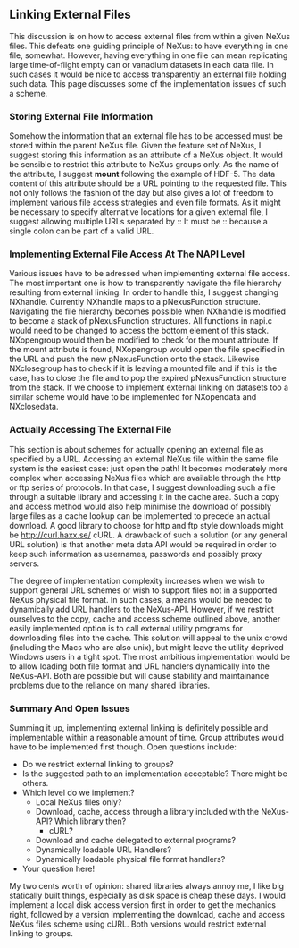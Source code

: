 ==Linking External Files==

This discussion is on how to access external files from within a given NeXus files. This defeats one guiding principle of NeXus: to have everything in one file, somewhat. However, having everything in one file can mean replicating large time-of-flight empty can or vanadium datasets in each data file. In such cases it would be nice to access transparently an external file holding such data. This page discusses some of the implementation issues of such a scheme. 

===Storing External File Information===
Somehow the information that an external file has to be accessed must be stored within the parent NeXus file. Given the feature set of NeXus, I suggest storing this information as an attribute of a NeXus object. It would be sensible to restrict this attribute to NeXus groups only. As the name of the attribute, I suggest '''mount''' following the example of HDF-5. The data content of this attribute should be a URL pointing to the requested file. This not only follows the fashion of the day but also gives a lot of freedom to implement various file access strategies and even file formats. As it might be necessary to specify alternative locations for a given external file, I suggest allowing multiple URLs separated by :: It must be :: because a single colon can be part of a valid URL. 

===Implementing External File Access At The NAPI Level===
Various issues have to be adressed when implementing external file access. The most important one is how to transparently navigate the file hierarchy resulting from external linking. In order to handle this, I suggest changing NXhandle. Currently NXhandle maps to a pNexusFunction structure. Navigating the file hierarchy becomes possible when NXhandle is modified to become a stack of pNexusFunction structures. All functions in napi.c would need to be changed to access the bottom element of this stack. NXopengroup would then be modified to check for the mount attribute. If the mount attribute is found, NXopengroup would  open the file specified in the URL and push the new pNexusFunction onto the stack. Likewise NXclosegroup has to check if it is leaving a mounted file and if this is the case, has to close the file and to pop the expired pNexusFunction structure from the stack. If we choose to implement external linking on datasets too a similar scheme would have to be implemented for NXopendata and NXclosedata.

===Actually Accessing The External File===
This section is about schemes for actually opening an external file as specified by a URL. Accessing an external NeXus file within the same file system is the easiest case: just open the path! It becomes moderately more complex when accessing NeXus files which are available through the http or ftp series of protocols. In that case, I suggest downloading such a file through a suitable library and accessing it in the cache area. Such a copy and access method would also help minimise the download of possibly large files as a cache lookup can be implemented to precede an actual download. A good library to choose for http and ftp style downloads might be http://curl.haxx.se/ cURL. A drawback of such a solution (or any general URL solution) is that another meta data API would be required in order to keep such information as usernames, passwords and possibly proxy servers.

The degree of implementation complexity increases when we wish to support general URL schemes or wish to support files not in a supported NeXus physical file format. In such cases, a means would be needed to dynamically add URL handlers to the NeXus-API. However, if we restrict ourselves to the copy, cache and access scheme outlined above, another easily implemented option is to call external utility programs for downloading files into the cache. This solution will appeal to the unix crowd (including the Macs who are also unix), but might leave the utility deprived Windows users in a tight spot. The most ambitious implementation would be to allow loading both file format and URL handlers dynamically into the NeXus-API. Both are possible but will cause stability and maintainance problems due to the reliance on many shared libraries.

===Summary And Open Issues===
Summing it up, implementing external linking is definitely possible and implementable within a reasonable amount of time. Group attributes would have to be implemented first though. Open questions include:
* Do we restrict external linking to groups?
* Is the suggested path to an implementation acceptable? There might be others.
* Which level do we implement?
**Local NeXus files only?
**Download, cache, access through a library included with the NeXus-API? Which library then?
*** cURL?
**Download and cache delegated to external programs?
**Dynamically loadable URL Handlers?
**Dynamically loadable physical file format handlers?
* Your question here!
My two cents worth of opinion: shared libraries always annoy me, I like big statically built things, especially as disk space is cheap these days. I would implement a local disk access version first in order to get the mechanics right, followed by a version implementing the download, cache and access NeXus files scheme using cURL. Both versions would restrict external linking to groups.